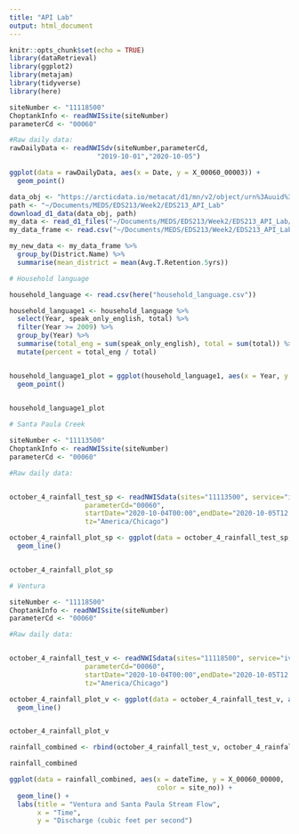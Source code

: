 ```yaml
---
title: "API Lab"
output: html_document
---
```


```r
knitr::opts_chunk$set(echo = TRUE)
library(dataRetrieval)
library(ggplot2)
library(metajam)
library(tidyverse)
library(here)
```

```r
siteNumber <- "11118500" 
ChoptankInfo <- readNWISsite(siteNumber)
parameterCd <- "00060"

#Raw daily data:
rawDailyData <- readNWISdv(siteNumber,parameterCd,
                      "2019-10-01","2020-10-05")
```



```r
ggplot(data = rawDailyData, aes(x = Date, y = X_00060_00003)) +
  geom_point()
```




```r
data_obj <- "https://arcticdata.io/metacat/d1/mn/v2/object/urn%3Auuid%3A9e123f84-ce0d-4094-b898-c9e73680eafa"
path <- "~/Documents/MEDS/EDS213/Week2/EDS213_API_Lab"
download_d1_data(data_obj, path)
my_data <- read_d1_files("~/Documents/MEDS/EDS213/Week2/EDS213_API_Lab/doi_10.18739_A2RV0D11H__Alaska_Schools_Rentention2009_15__csv")
my_data_frame <- read.csv("~/Documents/MEDS/EDS213/Week2/EDS213_API_Lab/doi_10.18739_A2RV0D11H__Alaska_Schools_Rentention2009_15__csv/Alaska_Schools_Rentention2009_15.csv")

```




```r
my_new_data <- my_data_frame %>% 
  group_by(District.Name) %>% 
  summarise(mean_district = mean(Avg.T.Retention.5yrs))

```

```r
# Household language 

household_language <- read.csv(here("household_language.csv"))

household_language1 <- household_language %>% 
  select(Year, speak_only_english, total) %>% 
  filter(Year >= 2009) %>% 
  group_by(Year) %>% 
  summarise(total_eng = sum(speak_only_english), total = sum(total)) %>% 
  mutate(percent = total_eng / total)


household_language1_plot = ggplot(household_language1, aes(x = Year, y = percent)) +
  geom_point()
    

household_language1_plot
```




```r
# Santa Paula Creek

siteNumber <- "11113500" 
ChoptankInfo <- readNWISsite(siteNumber)
parameterCd <- "00060"

#Raw daily data:


october_4_rainfall_test_sp <- readNWISdata(sites="11113500", service="iv", 
                   parameterCd="00060", 
                   startDate="2020-10-04T00:00",endDate="2020-10-05T12:00",
                   tz="America/Chicago")
```


```r
october_4_rainfall_plot_sp <- ggplot(data = october_4_rainfall_test_sp, aes(x = dateTime, y = X_00060_00000)) +
  geom_line()


october_4_rainfall_plot_sp
```

```r
# Ventura

siteNumber <- "11118500" 
ChoptankInfo <- readNWISsite(siteNumber)
parameterCd <- "00060"

#Raw daily data:


october_4_rainfall_test_v <- readNWISdata(sites="11118500", service="iv", 
                   parameterCd="00060", 
                   startDate="2020-10-04T00:00",endDate="2020-10-05T12:00",
                   tz="America/Chicago")
```

```r
october_4_rainfall_plot_v <- ggplot(data = october_4_rainfall_test_v, aes(x = dateTime, y = X_00060_00000)) +
  geom_line()


october_4_rainfall_plot_v
```

```r
rainfall_combined <- rbind(october_4_rainfall_test_v, october_4_rainfall_test_sp)

rainfall_combined

ggplot(data = rainfall_combined, aes(x = dateTime, y = X_00060_00000, 
                                     color = site_no)) +
  geom_line() +
  labs(title = "Ventura and Santa Paula Stream Flow",
       x = "Time",
       y = "Discharge (cubic feet per second")
```

